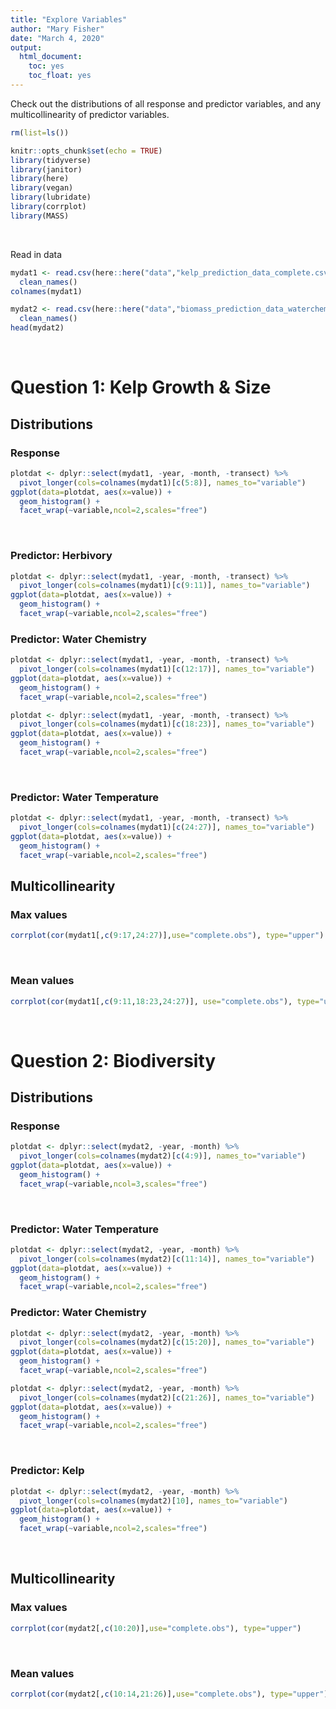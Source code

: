 ```yaml
---
title: "Explore Variables"
author: "Mary Fisher"
date: "March 4, 2020"
output: 
  html_document:
    toc: yes
    toc_float: yes
---
```


Check out the distributions of all response and predictor variables, and any multicollinearity of predictor variables.



```r
rm(list=ls())

knitr::opts_chunk$set(echo = TRUE)
library(tidyverse)
library(janitor)
library(here)
library(vegan)
library(lubridate)
library(corrplot)
library(MASS)
```
<br>

Read in data
```r
mydat1 <- read.csv(here::here("data","kelp_prediction_data_complete.csv")) %>%
  clean_names()
colnames(mydat1)

mydat2 <- read.csv(here::here("data","biomass_prediction_data_waterchem_bysite_complete.csv")) %>%
  clean_names()
head(mydat2)
```
<br>


# Question 1: Kelp Growth & Size

## Distributions

### Response
```r
plotdat <- dplyr::select(mydat1, -year, -month, -transect) %>%
  pivot_longer(cols=colnames(mydat1)[c(5:8)], names_to="variable")
ggplot(data=plotdat, aes(x=value)) + 
  geom_histogram() + 
  facet_wrap(~variable,ncol=2,scales="free")
```
<br>

### Predictor: Herbivory
```r
plotdat <- dplyr::select(mydat1, -year, -month, -transect) %>%
  pivot_longer(cols=colnames(mydat1)[c(9:11)], names_to="variable")
ggplot(data=plotdat, aes(x=value)) + 
  geom_histogram() + 
  facet_wrap(~variable,ncol=2,scales="free")
```

### Predictor: Water Chemistry
```r
plotdat <- dplyr::select(mydat1, -year, -month, -transect) %>%
  pivot_longer(cols=colnames(mydat1)[c(12:17)], names_to="variable")
ggplot(data=plotdat, aes(x=value)) + 
  geom_histogram() + 
  facet_wrap(~variable,ncol=2,scales="free")
```
```r
plotdat <- dplyr::select(mydat1, -year, -month, -transect) %>%
  pivot_longer(cols=colnames(mydat1)[c(18:23)], names_to="variable")
ggplot(data=plotdat, aes(x=value)) + 
  geom_histogram() + 
  facet_wrap(~variable,ncol=2,scales="free")
```
<br>

### Predictor: Water Temperature

```r
plotdat <- dplyr::select(mydat1, -year, -month, -transect) %>%
  pivot_longer(cols=colnames(mydat1)[c(24:27)], names_to="variable")
ggplot(data=plotdat, aes(x=value)) + 
  geom_histogram() + 
  facet_wrap(~variable,ncol=2,scales="free")
```

## Multicollinearity

### Max values

```r
corrplot(cor(mydat1[,c(9:17,24:27)],use="complete.obs"), type="upper")
```
<br>

### Mean values
```r
corrplot(cor(mydat1[,c(9:11,18:23,24:27)], use="complete.obs"), type="upper")
```
<br>


# Question 2: Biodiversity

## Distributions

### Response
```r
plotdat <- dplyr::select(mydat2, -year, -month) %>%
  pivot_longer(cols=colnames(mydat2)[c(4:9)], names_to="variable")
ggplot(data=plotdat, aes(x=value)) + 
  geom_histogram() + 
  facet_wrap(~variable,ncol=3,scales="free")
```
<br>

### Predictor: Water Temperature
```r
plotdat <- dplyr::select(mydat2, -year, -month) %>%
  pivot_longer(cols=colnames(mydat2)[c(11:14)], names_to="variable")
ggplot(data=plotdat, aes(x=value)) + 
  geom_histogram() + 
  facet_wrap(~variable,ncol=2,scales="free")
```

### Predictor: Water Chemistry
```r
plotdat <- dplyr::select(mydat2, -year, -month) %>%
  pivot_longer(cols=colnames(mydat2)[c(15:20)], names_to="variable")
ggplot(data=plotdat, aes(x=value)) + 
  geom_histogram() + 
  facet_wrap(~variable,ncol=2,scales="free")
```
```r
plotdat <- dplyr::select(mydat2, -year, -month) %>%
  pivot_longer(cols=colnames(mydat2)[c(21:26)], names_to="variable")
ggplot(data=plotdat, aes(x=value)) + 
  geom_histogram() + 
  facet_wrap(~variable,ncol=2,scales="free")
```
<br>

### Predictor: Kelp

```r
plotdat <- dplyr::select(mydat2, -year, -month) %>%
  pivot_longer(cols=colnames(mydat2)[10], names_to="variable")
ggplot(data=plotdat, aes(x=value)) + 
  geom_histogram() + 
  facet_wrap(~variable,ncol=2,scales="free")
```
<br>

## Multicollinearity

### Max values

```r
corrplot(cor(mydat2[,c(10:20)],use="complete.obs"), type="upper")
```
<br>

### Mean values
```r
corrplot(cor(mydat2[,c(10:14,21:26)],use="complete.obs"), type="upper")
```












